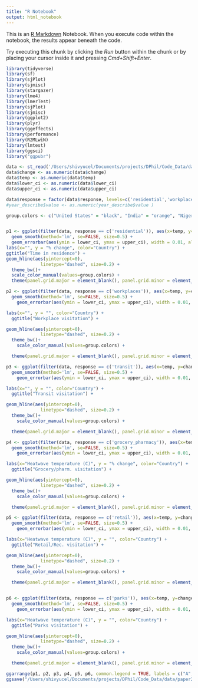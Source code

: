 ```yaml
---
title: "R Notebook"
output: html_notebook
---
```


This is an [R Markdown](http://rmarkdown.rstudio.com) Notebook. When you execute code within the notebook, the results appear beneath the code. 

Try executing this chunk by clicking the *Run* button within the chunk or by placing your cursor inside it and pressing *Cmd+Shift+Enter*. 

```r
library(tidyverse)
library(sf)
library(sjPlot)
library(sjmisc)
library(stargazer)
library(lme4)
library(lmerTest)
library(sjPlot)
library(sjmisc)
library(ggplot2)
library(plyr)
library(ggeffects)
library(performance)
library(R2MLwiN)
library(lmtest)
library(ggsci)
library("ggpubr")

```


```r
data <- st_read('/Users/shivyucel/Documents/projects/DPhil/Code_Data/data/paper2/results/THI_state_plots_CI_sort.csv')
data$change <- as.numeric(data$change)
data$temp <- as.numeric(data$temp)
data$lower_ci <- as.numeric(data$lower_ci)
data$upper_ci <- as.numeric(data$upper_ci)

data$response = factor(data$response, levels=c('residential','workplaces','transit','grocery_pharmacy', 'retail', 'parks'))
#year_describe$value <- as.numeric(year_describe$value )

group.colors <- c("United States" = "black", "India" = "orange", "Nigeria" ="#1B7339", "France" = "#0072bb", "Turkey" = "red", "Brazil" = "#5ced73")


p1 <- ggplot(filter(data, response == c('residential')), aes(x=temp, y=change, color=adm0)) + 
  geom_smooth(method='lm', se=FALSE, size=0.5) + 
  geom_errorbar(aes(ymin = lower_ci, ymax = upper_ci), width = 0.01, alpha=0.1) +
labs(x="", y = "% change", color="Country") + 
ggtitle("Time in residence") +
geom_hline(aes(yintercept=0),
             linetype="dashed", size=0.2) + 
  theme_bw()+ 
  scale_color_manual(values=group.colors) +
  theme(panel.grid.major = element_blank(), panel.grid.minor = element_blank())

p2 <- ggplot(filter(data, response == c('workplaces')), aes(x=temp, y=change, color=adm0)) + 
  geom_smooth(method='lm', se=FALSE, size=0.5) + 
    geom_errorbar(aes(ymin = lower_ci, ymax = upper_ci), width = 0.01, alpha=0.1) +

labs(x="", y = "", color="Country") + 
  ggtitle("Workplace visitation") +

geom_hline(aes(yintercept=0),
             linetype="dashed", size=0.2) + 
  theme_bw()+ 
    scale_color_manual(values=group.colors) +

  theme(panel.grid.major = element_blank(), panel.grid.minor = element_blank())

p3 <- ggplot(filter(data, response == c('transit')), aes(x=temp, y=change, color=adm0)) + 
  geom_smooth(method='lm', se=FALSE, size=0.5) + 
    geom_errorbar(aes(ymin = lower_ci, ymax = upper_ci), width = 0.01, alpha=0.1) +

labs(x="", y = "", color="Country") + 
  ggtitle("Transit visitation") +

geom_hline(aes(yintercept=0),
             linetype="dashed", size=0.2) + 
  theme_bw()+ 
    scale_color_manual(values=group.colors) +

  theme(panel.grid.major = element_blank(), panel.grid.minor = element_blank())

p4 <- ggplot(filter(data, response == c('grocery_pharmacy')), aes(x=temp, y=change, color=adm0)) + 
  geom_smooth(method='lm', se=FALSE, size=0.5) + 
    geom_errorbar(aes(ymin = lower_ci, ymax = upper_ci), width = 0.01, alpha=0.1) +

labs(x="Heatwave temperature (C)", y = "% change", color="Country") + 
  ggtitle("Grocery/pharm. visitation") +

geom_hline(aes(yintercept=0),
             linetype="dashed", size=0.2) + 
  theme_bw()+ 
    scale_color_manual(values=group.colors) +

  theme(panel.grid.major = element_blank(), panel.grid.minor = element_blank())

p5 <- ggplot(filter(data, response == c('retail')), aes(x=temp, y=change, color=adm0)) + 
  geom_smooth(method='lm', se=FALSE, size=0.5) + 
    geom_errorbar(aes(ymin = lower_ci, ymax = upper_ci), width = 0.01, alpha=0.1) +

labs(x="Heatwave temperature (C)", y = "", color="Country") + 
  ggtitle("Retail/Rec. visitation") +

geom_hline(aes(yintercept=0),
             linetype="dashed", size=0.2) + 
  theme_bw()+ 
    scale_color_manual(values=group.colors) +

  theme(panel.grid.major = element_blank(), panel.grid.minor = element_blank())


p6 <- ggplot(filter(data, response == c('parks')), aes(x=temp, y=change, color=adm0)) + 
  geom_smooth(method='lm', se=FALSE, size=0.5) + 
    geom_errorbar(aes(ymin = lower_ci, ymax = upper_ci), width = 0.01, alpha=0.1) +

labs(x="Heatwave temperature (C)", y = "", color="Country") + 
  ggtitle("Parks visitation") +

geom_hline(aes(yintercept=0),
             linetype="dashed", size=0.2) + 
  theme_bw()+ 
    scale_color_manual(values=group.colors) +

  theme(panel.grid.major = element_blank(), panel.grid.minor = element_blank())

ggarrange(p1, p2, p3, p4, p5, p6, common.legend = TRUE, labels = c("A", "B", "C", "D", "E", "F"))
ggsave("/Users/shivyucel/Documents/projects/DPhil/Code_Data/data/paper2/results/plotting/thi_admo_plots_CI_sort.png")
```
